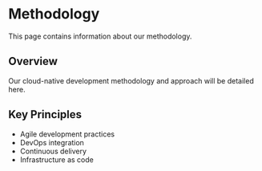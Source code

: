 # Methodology

This page contains information about our methodology.

## Overview

Our cloud-native development methodology and approach will be detailed here.

## Key Principles

- Agile development practices
- DevOps integration
- Continuous delivery
- Infrastructure as code
